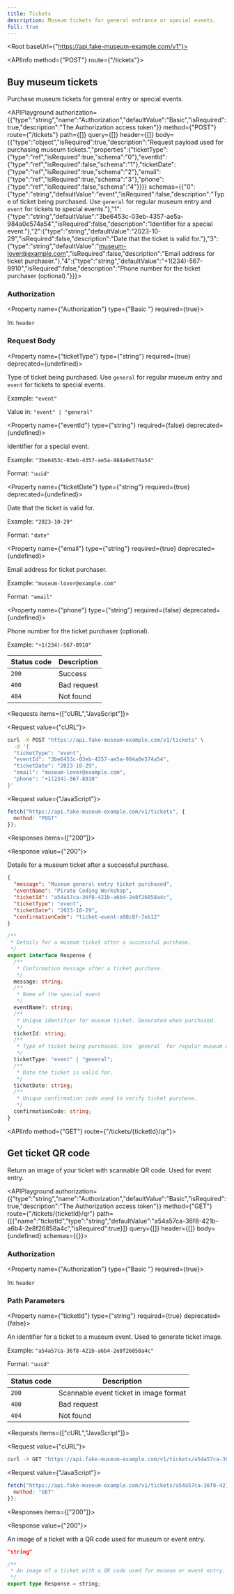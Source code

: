 ```yaml
---
title: Tickets
description: Museum tickets for general entrance or special events.
full: true
---
```



<Root baseUrl={"https://api.fake-museum-example.com/v1"}>

<API>

<APIInfo method={"POST"} route={"/tickets"}>

## Buy museum tickets

Purchase museum tickets for general entry or special events.

<APIPlayground authorization={{"type":"string","name":"Authorization","defaultValue":"Basic","isRequired":true,"description":"The Authorization access token"}} method={"POST"} route={"/tickets"} path={[]} query={[]} header={[]} body={{"type":"object","isRequired":true,"description":"Request payload used for purchasing museum tickets.","properties":{"ticketType":{"type":"ref","isRequired":true,"schema":"0"},"eventId":{"type":"ref","isRequired":false,"schema":"1"},"ticketDate":{"type":"ref","isRequired":true,"schema":"2"},"email":{"type":"ref","isRequired":true,"schema":"3"},"phone":{"type":"ref","isRequired":false,"schema":"4"}}}} schemas={{"0":{"type":"string","defaultValue":"event","isRequired":false,"description":"Type of ticket being purchased. Use `general` for regular museum entry and `event` for tickets to special events."},"1":{"type":"string","defaultValue":"3be6453c-03eb-4357-ae5a-984a0e574a54","isRequired":false,"description":"Identifier for a special event."},"2":{"type":"string","defaultValue":"2023-10-29","isRequired":false,"description":"Date that the ticket is valid for."},"3":{"type":"string","defaultValue":"museum-lover@example.com","isRequired":false,"description":"Email address for ticket purchaser."},"4":{"type":"string","defaultValue":"+1(234)-567-8910","isRequired":false,"description":"Phone number for the ticket purchaser (optional)."}}}>

</APIPlayground>

### Authorization

<Property name={"Authorization"} type={"Basic <token>"} required={true}>

In: `header`

</Property>

### Request Body

<Property name={"ticketType"} type={"string"} required={true} deprecated={undefined}>

Type of ticket being purchased. Use `general` for regular museum entry and `event` for tickets to special events.

<span>Example: `"event"`</span>

<span>Value in: `"event" | "general"`</span>

</Property>

<Property name={"eventId"} type={"string"} required={false} deprecated={undefined}>

Identifier for a special event.

<span>Example: `"3be6453c-03eb-4357-ae5a-984a0e574a54"`</span>

<span>Format: `"uuid"`</span>

</Property>

<Property name={"ticketDate"} type={"string"} required={true} deprecated={undefined}>

Date that the ticket is valid for.

<span>Example: `"2023-10-29"`</span>

<span>Format: `"date"`</span>

</Property>

<Property name={"email"} type={"string"} required={true} deprecated={undefined}>

Email address for ticket purchaser.

<span>Example: `"museum-lover@example.com"`</span>

<span>Format: `"email"`</span>

</Property>

<Property name={"phone"} type={"string"} required={false} deprecated={undefined}>

Phone number for the ticket purchaser (optional).

<span>Example: `"+1(234)-567-8910"`</span>

</Property>

| Status code | Description |
| ----------- | ----------- |
| `200` | Success |
| `400` | Bad request |
| `404` | Not found |

</APIInfo>

<APIExample>

<Requests items={["cURL","JavaScript"]}>

<Request value={"cURL"}>

```bash
curl -X POST "https://api.fake-museum-example.com/v1/tickets" \
  -d '{
  "ticketType": "event",
  "eventId": "3be6453c-03eb-4357-ae5a-984a0e574a54",
  "ticketDate": "2023-10-29",
  "email": "museum-lover@example.com",
  "phone": "+1(234)-567-8910"
}'
```

</Request>

<Request value={"JavaScript"}>

```js
fetch("https://api.fake-museum-example.com/v1/tickets", {
  method: "POST"
});
```

</Request>

</Requests>

<Responses items={["200"]}>

<Response value={"200"}>

Details for a museum ticket after a successful purchase.

<ResponseTypes>

<ExampleResponse>

```json
{
  "message": "Museum general entry ticket purchased",
  "eventName": "Pirate Coding Workshop",
  "ticketId": "a54a57ca-36f8-421b-a6b4-2e8f26858a4c",
  "ticketType": "event",
  "ticketDate": "2023-10-29",
  "confirmationCode": "ticket-event-a98c8f-7eb12"
}
```

</ExampleResponse>

<TypeScriptResponse>

```ts
/**
 * Details for a museum ticket after a successful purchase.
 */
export interface Response {
  /**
   * Confirmation message after a ticket purchase.
   */
  message: string;
  /**
   * Name of the special event
   */
  eventName?: string;
  /**
   * Unique identifier for museum ticket. Generated when purchased.
   */
  ticketId: string;
  /**
   * Type of ticket being purchased. Use `general` for regular museum entry and `event` for tickets to special events.
   */
  ticketType: "event" | "general";
  /**
   * Date the ticket is valid for.
   */
  ticketDate: string;
  /**
   * Unique confirmation code used to verify ticket purchase.
   */
  confirmationCode: string;
}
```

</TypeScriptResponse>

</ResponseTypes>

</Response>

</Responses>

</APIExample>

</API>

<API>

<APIInfo method={"GET"} route={"/tickets/{ticketId}/qr"}>

## Get ticket QR code

Return an image of your ticket with scannable QR code. Used for event entry.

<APIPlayground authorization={{"type":"string","name":"Authorization","defaultValue":"Basic","isRequired":true,"description":"The Authorization access token"}} method={"GET"} route={"/tickets/{ticketId}/qr"} path={[{"name":"ticketId","type":"string","defaultValue":"a54a57ca-36f8-421b-a6b4-2e8f26858a4c","isRequired":true}]} query={[]} header={[]} body={undefined} schemas={{}}>

</APIPlayground>

### Authorization

<Property name={"Authorization"} type={"Basic <token>"} required={true}>

In: `header`

</Property>

### Path Parameters

<Property name={"ticketId"} type={"string"} required={true} deprecated={false}>

An identifier for a ticket to a museum event. Used to generate ticket image.

<span>Example: `"a54a57ca-36f8-421b-a6b4-2e8f26858a4c"`</span>

<span>Format: `"uuid"`</span>

</Property>

| Status code | Description |
| ----------- | ----------- |
| `200` | Scannable event ticket in image format |
| `400` | Bad request |
| `404` | Not found |

</APIInfo>

<APIExample>

<Requests items={["cURL","JavaScript"]}>

<Request value={"cURL"}>

```bash
curl -X GET "https://api.fake-museum-example.com/v1/tickets/a54a57ca-36f8-421b-a6b4-2e8f26858a4c/qr"
```

</Request>

<Request value={"JavaScript"}>

```js
fetch("https://api.fake-museum-example.com/v1/tickets/a54a57ca-36f8-421b-a6b4-2e8f26858a4c/qr", {
  method: "GET"
});
```

</Request>

</Requests>

<Responses items={["200"]}>

<Response value={"200"}>

An image of a ticket with a QR code used for museum or event entry.

<ResponseTypes>

<ExampleResponse>

```json
"string"
```

</ExampleResponse>

<TypeScriptResponse>

```ts
/**
 * An image of a ticket with a QR code used for museum or event entry.
 */
export type Response = string;
```

</TypeScriptResponse>

</ResponseTypes>

</Response>

</Responses>

</APIExample>

</API>

</Root>